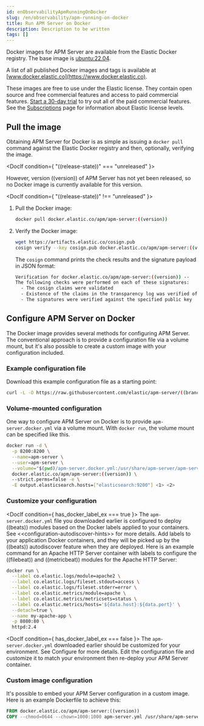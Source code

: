```yaml
---
id: enObservabilityApmRunningOnDocker
slug: /en/observability/apm-running-on-docker
title: Run APM Server on Docker
description: Description to be written
tags: []
---
```


<div id="apm-running-on-docker"></div>

Docker images for APM Server are available from the Elastic Docker
registry. The base image is [ubuntu:22.04](https://hub.docker.com/_/ubuntu).

A list of all published Docker images and tags is available at
[www.docker.elastic.co](https://www.docker.elastic.co).

These images are free to use under the Elastic license. They contain open source
and free commercial features and access to paid commercial features.
[Start a 30-day trial](((kibana-ref))/managing-licenses.html) to try out all of the
paid commercial features. See the
[Subscriptions](https://www.elastic.co/subscriptions) page for information about
Elastic license levels.

<div id="pull_the_image"></div>

## Pull the image

Obtaining APM Server for Docker is as simple as issuing a `docker pull` command
against the Elastic Docker registry and then, optionally, verifying the image.

<DocIf condition={ "((release-state))" === "unreleased" }>

However, version ((version)) of APM Server has not yet been
released, so no Docker image is currently available for this version.

</DocIf>

<DocIf condition={ "((release-state))" !== "unreleased" }>

1. Pull the Docker image:

    ```sh
    docker pull docker.elastic.co/apm/apm-server:((version))
    ```

1. Verify the Docker image:

    ```sh
    wget https://artifacts.elastic.co/cosign.pub
    cosign verify --key cosign.pub docker.elastic.co/apm/apm-server:((version))
    ```

    The `cosign` command prints the check results and the signature payload in JSON format:

    ```sh
    Verification for docker.elastic.co/apm/apm-server:((version)) --
    The following checks were performed on each of these signatures:
      - The cosign claims were validated
      - Existence of the claims in the transparency log was verified offline
      - The signatures were verified against the specified public key
    ```

</DocIf>

<div id="configure_apm_server_on_docker"></div>

## Configure APM Server on Docker

The Docker image provides several methods for configuring APM Server. The
conventional approach is to provide a configuration file via a volume mount, but
it's also possible to create a custom image with your
configuration included.

<div id="example_configuration_file"></div>

### Example configuration file

Download this example configuration file as a starting point:

```sh
curl -L -O https://raw.githubusercontent.com/elastic/apm-server/((branch))/apm-server.docker.yml
```

<div id="volume-mounted_configuration"></div>

### Volume-mounted configuration

One way to configure APM Server on Docker is to provide `apm-server.docker.yml` via a volume mount.
With `docker run`, the volume mount can be specified like this.

```sh
docker run -d \
  -p 8200:8200 \
  --name=apm-server \
  --user=apm-server \
  --volume="$(pwd)/apm-server.docker.yml:/usr/share/apm-server/apm-server.yml:ro" \
  docker.elastic.co/apm/apm-server:((version)) \
  --strict.perms=false -e \
  -E output.elasticsearch.hosts=["elasticsearch:9200"] <1> <2>
```

<div id="customize_your_configuration"></div>

### Customize your configuration


<DocIf condition={ has_docker_label_ex === true }>
The `apm-server.docker.yml` file you downloaded earlier is configured to deploy ((beats)) modules based on the Docker labels applied to your containers.  See \<\<configuration-autodiscover-hints>> for more details. Add labels to your application Docker containers, and they will be picked up by the ((beats)) autodiscover feature when they are deployed.  Here is an example command for an Apache HTTP Server container with labels to configure the ((filebeat)) and ((metricbeat)) modules for the Apache HTTP Server:

```sh
docker run \
  --label co.elastic.logs/module=apache2 \
  --label co.elastic.logs/fileset.stdout=access \
  --label co.elastic.logs/fileset.stderr=error \
  --label co.elastic.metrics/module=apache \
  --label co.elastic.metrics/metricsets=status \
  --label co.elastic.metrics/hosts='${data.host}:${data.port}' \
  --detach=true \
  --name my-apache-app \
  -p 8080:80 \
  httpd:2.4
```
</DocIf>

<DocIf condition={ has_docker_label_ex === false }>
The `apm-server.docker.yml` downloaded earlier should be customized for your environment. See <DocLink id="enObservabilityApmConfiguringHowtoApmServer">Configure</DocLink> for more details. Edit the configuration file and customize it to match your environment then re-deploy your APM Server container.
</DocIf>

<div id="custom_image_configuration"></div>

### Custom image configuration

It's possible to embed your APM Server configuration in a custom image.
Here is an example Dockerfile to achieve this:

```dockerfile
FROM docker.elastic.co/apm/apm-server:((version))
COPY --chmod=0644 --chown=1000:1000 apm-server.yml /usr/share/apm-server/apm-server.yml
```